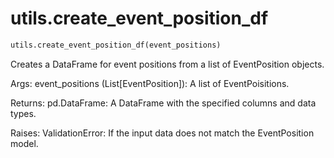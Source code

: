 # utils.create_event_position_df { #vidigi.utils.create_event_position_df }

```python
utils.create_event_position_df(event_positions)
```

Creates a DataFrame for event positions from a list of EventPosition objects.

Args:
    event_positions (List[EventPosition]): A list of EventPoisitions.

Returns:
    pd.DataFrame: A DataFrame with the specified columns and data types.

Raises:
    ValidationError: If the input data does not match the EventPosition model.